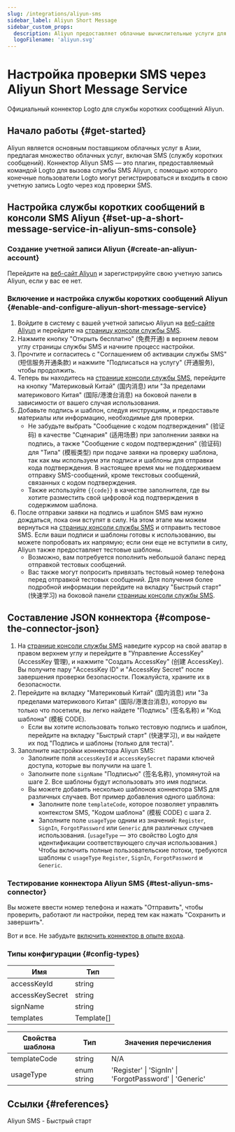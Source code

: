 ```yaml
---
slug: /integrations/aliyun-sms
sidebar_label: Aliyun Short Message
sidebar_custom_props:
  description: Aliyun предоставляет облачные вычислительные услуги для онлайн-бизнеса.
  logoFilename: 'aliyun.svg'
---
```



# Настройка проверки SMS через Aliyun Short Message Service

Официальный коннектор Logto для службы коротких сообщений Aliyun.

<GuideTip />

## Начало работы \{#get-started}

Aliyun является основным поставщиком облачных услуг в Азии, предлагая множество облачных услуг, включая SMS (службу коротких сообщений). Коннектор Aliyun SMS — это плагин, предоставляемый командой Logto для вызова службы SMS Aliyun, с помощью которого конечные пользователи Logto могут регистрироваться и входить в свою учетную запись Logto через код проверки SMS.

## Настройка службы коротких сообщений в консоли SMS Aliyun \{#set-up-a-short-message-service-in-aliyun-sms-console}

### Создание учетной записи Aliyun \{#create-an-aliyun-account}

Перейдите на [веб-сайт Aliyun](https://cn.aliyun.com/) и зарегистрируйте свою учетную запись Aliyun, если у вас ее нет.

### Включение и настройка службы коротких сообщений Aliyun \{#enable-and-configure-aliyun-short-message-service}

1. Войдите в систему с вашей учетной записью Aliyun на [веб-сайте Aliyun](https://cn.aliyun.com/) и перейдите на [страницу консоли службы SMS](https://www.aliyun.com/product/sms).
2. Нажмите кнопку "Открыть бесплатно" (免费开通) в верхнем левом углу страницы службы SMS и начните процесс настройки.
3. Прочтите и согласитесь с "Соглашением об активации службы SMS" (短信服务开通条款) и нажмите "Подписаться на услугу" (开通服务), чтобы продолжить.
4. Теперь вы находитесь на [странице консоли службы SMS](https://dysms.console.aliyun.com/overview), перейдите на кнопку "Материковый Китай" (国内消息) или "За пределами материкового Китая" (国际/港澳台消息) на боковой панели в зависимости от вашего случая использования.
5. Добавьте подпись и шаблон, следуя инструкциям, и предоставьте материалы или информацию, необходимые для проверки.
   - Не забудьте выбрать "Сообщение с кодом подтверждения" (验证码) в качестве "Сценария" (适用场景) при заполнении заявки на подпись, а также "Сообщение с кодом подтверждения" (验证码) для "Типа" (模板类型) при подаче заявки на проверку шаблона, так как мы используем эти подписи и шаблоны для отправки кода подтверждения. В настоящее время мы не поддерживаем отправку SMS-сообщений, кроме текстовых сообщений, связанных с кодом подтверждения.
   - Также используйте `{{code}}` в качестве заполнителя, где вы хотите разместить свой цифровой код подтверждения в содержимом шаблона.
6. После отправки заявки на подпись и шаблон SMS вам нужно дождаться, пока они вступят в силу. На этом этапе мы можем вернуться на [страницу консоли службы SMS](https://dysms.console.aliyun.com/overview) и отправить тестовое SMS. Если ваши подписи и шаблоны готовы к использованию, вы можете попробовать их напрямую; если они еще не вступили в силу, Aliyun также предоставляет тестовые шаблоны.
   - Возможно, вам потребуется пополнить небольшой баланс перед отправкой тестовых сообщений.
   - Вас также могут попросить привязать тестовый номер телефона перед отправкой тестовых сообщений. Для получения более подробной информации перейдите на вкладку "Быстрый старт" (快速学习) на боковой панели [страницы консоли службы SMS](https://dysms.console.aliyun.com/overview).

## Составление JSON коннектора \{#compose-the-connector-json}

1. На [странице консоли службы SMS](https://dysms.console.aliyun.com/overview) наведите курсор на свой аватар в правом верхнем углу и перейдите в "Управление AccessKey" (AccessKey 管理), и нажмите "Создать AccessKey" (创建 AccessKey). Вы получите пару "AccessKey ID" и "AccessKey Secret" после завершения проверки безопасности. Пожалуйста, храните их в безопасности.
2. Перейдите на вкладку "Материковый Китай" (国内消息) или "За пределами материкового Китая" (国际/港澳台消息), которую вы только что посетили, вы легко найдете "Подпись" (签名名称) и "Код шаблона" (模板 CODE).
   - Если вы хотите использовать только тестовую подпись и шаблон, перейдите на вкладку "Быстрый старт" (快速学习), и вы найдете их под "Подпись и шаблоны (только для теста)".
3. Заполните настройки коннектора Aliyun SMS:
   - Заполните поля `accessKeyId` и `accessKeySecret` парами ключей доступа, которые вы получили на шаге 1.
   - Заполните поле `signName` "Подписью" (签名名称), упомянутой на шаге 2. Все шаблоны будут использовать это имя подписи.
   - Вы можете добавить несколько шаблонов коннектора SMS для различных случаев. Вот пример добавления одного шаблона:
     - Заполните поле `templateCode`, которое позволяет управлять контекстом SMS, "Кодом шаблона" (模板 CODE) с шага 2.
     - Заполните поле `usageType` одним из значений: `Register`, `SignIn`, `ForgotPassword` или `Generic` для различных случаев использования. (`usageType` — это свойство Logto для идентификации соответствующего случая использования.) Чтобы включить полные пользовательские потоки, требуются шаблоны с `usageType` `Register`, `SignIn`, `ForgotPassword` и `Generic`.

### Тестирование коннектора Aliyun SMS \{#test-aliyun-sms-connector}

Вы можете ввести номер телефона и нажать "Отправить", чтобы проверить, работают ли настройки, перед тем как нажать "Сохранить и завершить".

Вот и все. Не забудьте [включить коннектор в опыте входа](/connectors/sms-connectors/#enable-phone-number-sign-up-or-sign-in).

### Типы конфигурации \{#config-types}

| Имя             | Тип        |
| --------------- | ---------- |
| accessKeyId     | string     |
| accessKeySecret | string     |
| signName        | string     |
| templates       | Template[] |

| Свойства шаблона | Тип         | Значения перечисления                                   |
| ---------------- | ----------- | ------------------------------------------------------- |
| templateCode     | string      | N/A                                                     |
| usageType        | enum string | 'Register' \| 'SignIn' \| 'ForgotPassword' \| 'Generic' |

## Ссылки \{#references}

<Url href="https://dysms.console.aliyun.com/quickstart">Aliyun SMS - Быстрый старт</Url>
